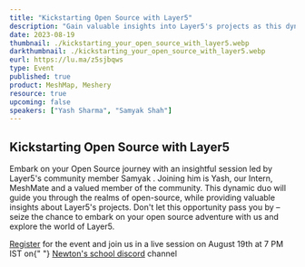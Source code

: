 ```yaml
---
title: "Kickstarting Open Source with Layer5"
description: "Gain valuable insights into Layer5's projects as this dynamic duo guides you through the world of open source."
date: 2023-08-19
thumbnail: ./kickstarting_your_open_source_with_layer5.webp
darkthumbnail: ./kickstarting_your_open_source_with_layer5.webp
eurl: https://lu.ma/z5sjbqws
type: Event
published: true
product: MeshMap, Meshery
resource: true
upcoming: false
speakers: ["Yash Sharma", "Samyak Shah"]
---
```


<h2>Kickstarting Open Source with Layer5</h2>
<p>
  Embark on your Open Source journey with an insightful session led by Layer5's community member
  Samyak . Joining him is Yash, our Intern, MeshMate and a valued member of the community. This
  dynamic duo will guide you through the realms of open-source, while providing valuable insights
  about Layer5's projects. Don't let this opportunity pass you by – seize the chance to embark on
  your open source adventure with us and explore the world of Layer5.
</p>
<p>
  <a href=" https://lu.ma/z5sjbqws">Register</a> for the event and join us in a live session on
  August 19th at 7 PM IST on{" "}
  <a href="https://discord.gg/newton-school-862937560359108609"> Newton's school discord</a> channel
</p>
